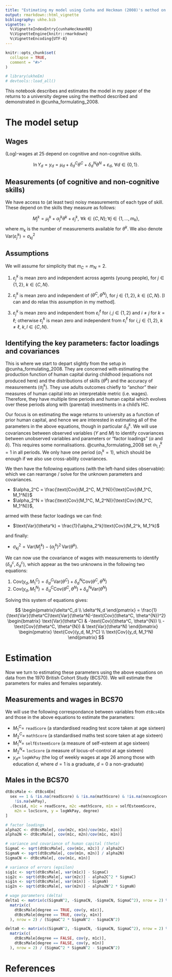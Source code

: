 ```yaml
---
title: "Estimating my model using Cunha and Heckman (2008)'s method on BCS data"
output: rmarkdown::html_vignette
bibliography: ukhe.bib
vignette: >
  %\VignetteIndexEntry{cunhaHeckman08}
  %\VignetteEngine{knitr::rmarkdown}
  %\VignetteEncoding{UTF-8}
---
```


```r
knitr::opts_chunk$set(
  collapse = TRUE,
  comment = "#>"
)
```

```r
# library(ukheEm)
# devtools::load_all()
```

This notebook describes and estimates the model in my paper of the returns to a university degree using the method described and demonstrated in @cunha_formulating_2008. 

# The model setup 

## Wages

(Log)-wages at 25 depend on cognitive and non-cognitive skills.

$$
\ln{Y_d} = y_d = \mu_d + \delta_d^C \theta^C + \delta_d^N \theta^N + \varepsilon_d, \,\, \forall d \in \{0,1\}.
$$

## Measurements (of cognitive and non-cognitive skills)

We have access to (at least two) noisy measurements of each type of skill. These depend on the skills they measure as follows:

$$
M^k_j = \mu_j^k + \alpha_j^k \theta^k + \varepsilon_j^k, \,\, \forall k \in \{C,N\}; \forall j \in \{1,..., m_k\},
$$
where $m_k$ is the number of measurements available for $\theta^k$. We also denote $\text{Var}(\varepsilon_j^k) = \sigma^2_{kj}$

## Assumptions

We will assume for simplicity that $m_C = m_N = 2$.

1) $\varepsilon_j^k$ is mean zero and independent across agents (young people), for $j \in \{1,2\}$, $k \in \{C,N\}$.

2) $\varepsilon_j^k$ is mean zero and independent of $(\theta^C, \theta^N)$, for $j \in \{1,2\}$, $k \in \{C,N\}$. [I can and do relax this assumption in my method].

3) $\varepsilon_j^k$ is mean zero and independent from $\varepsilon_i^{\ell}$ for $i,j \in \{1,2\}$ and $i \neq j$ for $k=\ell$; otherwise $\varepsilon_j^k$ is mean zero and independent from $\varepsilon_i^{\ell}$ for $i,j \in \{1,2\}$, $k \neq \ell$, $k, l \in \{C,N\}$.

## Identifying the key parameters: factor loadings and covariances

This is where we start to depart slightly from the setup in @cunha_formulating_2008. They are concerned with estimating the production function of human capital during childhood (equations not produced here) and the distributions of skills ($\theta^k$) and the accuracy of measurements ($\alpha_j^k$). They use adults outcomes chiefly to "anchor" their measures of human capital into an interpretable metric (i.e. wages). Therefore, they have multiple time periods and human capital which evolves over these periods along with (parental) investments in a child's HC. 

Our focus is on estimating the wage returns to university as a function of prior human capital, and hence we are interested in estimating all of the parameters in the above equations, though in particular $\delta_d^k$. We will use covariances between observed variables ($Y$ and $M$) to identify covariances between unobserved variables and parameters or "factor loadings" ($\alpha$ and $\delta$). This requires some normalisations. @cunha_formulating_2008 set $\alpha^k_{1,t} = 1$ in all periods. We only have one period ($\alpha^k_1 = 1$), which should be enough if we also use cross-ability covariances.

We then have the following equations (with the left-hand sides observable):
\begin{align}
\text{Var}(M_1^k) &= \text{Var}(\theta^k) + \sigma^2_{k1} \text{ as } \alpha^k_1 = 1 \\
\text{Cov}(M_1^k,M_2^k) &= \alpha^k_2 \text{Var}(\theta^k) \text{ as } \alpha^k_1 = 1 \\
\text{Var}(M_j^k) &= (\alpha^k_j)^2 \, \text{Var}(\theta^k) + \sigma^2_{kj} \\
\text{Cov}(M_1^C, M_1^N) &= \text{Cov}(\theta^C, \theta^N)  \\
\text{Cov}(M_2^C, M_1^N) &= \alpha_2^C\text{Cov}(\theta^C, \theta^N) \\
\text{Cov}(M_1^C, M_2^N) &= \alpha_2^N\text{Cov}(\theta^C, \theta^N)
\end{align}
which we can rearrange / solve for the unknown parameters and covariances.

- $\alpha_2^C = \frac{\text{Cov}(M_2^C, M_1^N)}{\text{Cov}(M_1^C, M_1^N)}$
- $\alpha_2^N = \frac{\text{Cov}(M_1^C, M_2^N)}{\text{Cov}(M_1^C, M_1^N)}$,

armed with these factor loadings we can find:

- $\text{Var}(\theta^k) = \frac{1}{\alpha_2^k}\text{Cov}(M_2^k, M_1^k)$

and finally:

- $\sigma^2_{kj} = \text{Var}(M_j^k) - (\alpha^k_j)^2 \, \text{Var}(\theta^k)$.

We can now use the covariance of wages with measurements to identify ($\delta_d^c, \delta_d^c$), which appear as the two unknowns in the following two equations:

1. $\text{Cov}(y_d, M_1^C) = \delta_d^C \text{Var}(\theta^C) + \delta_d^{N}\text{Cov}(\theta^C, \theta^{N})$
2. $\text{Cov}(y_d, M_1^N) = \delta_d^C \text{Cov}(\theta^C, \theta^{N}) + \delta_d^{N}\text{Var}(\theta^N)$

Solving this system of equations gives:

$$
\begin{pmatrix}\delta^C_d \\ \delta^N_d \end{pmatrix} = \frac{1}{\text{Var}(\theta^C)\text{Var}(\theta^N)-\text{Cov}(\theta^C, \theta^{N})^2} \begin{bmatrix} \text{Var}(\theta^C) & -\text{Cov}(\theta^C, \theta^{N}) \\ -\text{Cov}(\theta^C, \theta^{N}) & \text{Var}(\theta^N) \end{bmatrix} \begin{pmatrix} \text{Cov}(y_d, M_1^C) \\ \text{Cov}(y_d, M_1^N) \end{pmatrix}
$$

# Estimation

Now we turn to estimating these parameters using the above equations on data from the 1970 British Cohort Study (BCS70). We will estimate the parameters for males and females separately.

## Measurements and wages in BCS70

We will use the following correspondance between variables from `dtBcs4Em` and those in the above equations to estimate the parameters:

- $M_1^C =$ `readScore` (a standardised reading test score taken at age sixteen)
- $M_2^C =$ `mathScore` (a standardised maths test score taken at age sixteen)
- $M_1^N =$ `selfEsteemScore` (a measure of self-esteem at age sixteen)
- $M_2^N =$ `locScore` (a measure of locus-of-control at age sixteen)
- $y_d =$ `logWkPay` (the log of weekly wages at age 26 among those with education $d$, where $d=1$ is a graduate, $d=0$ a non-graduate) 

## Males in the BCS70

```r

dtBcsMale <- dtBcs4Em[
  sex == 1 & !is.na(readScore) & !is.na(mathScore) & !is.na(noncogScore) & 
    !is.na(wkPay),
  .(bcsid, m1c = readScore, m2c =mathScore, m1n = selfEsteemScore, 
    m2n = locScore, y = logWkPay, degree)
]

# factor loadings
alpha2C <- dtBcsMale[, cov(m2c, m1n)/cov(m1c, m1n)]
alpha2N <- dtBcsMale[, cov(m1c, m2n)/cov(m1c, m1n)]

# variance and covariance of human capital (theta)
SigmaC <- sqrt(dtBcsMale[, cov(m1c, m2c)] / alpha2C)
SigmaN <- sqrt(dtBcsMale[, cov(m1n, m2n)] / alpha2N)
SigmaCN <- dtBcsMale[, cov(m1c, m1n)]

# variance of errors (epsilon)
sig1c <- sqrt(dtBcsMale[, var(m1c)] - SigmaC)
sig2c <- sqrt(dtBcsMale[, var(m2c)] - alpha2C^2 * SigmaC)
sig1n <- sqrt(dtBcsMale[, var(m1n)] - SigmaN)
sig2n <- sqrt(dtBcsMale[, var(m2n)] - alpha2N^2 * SigmaN)

# wage parameters (delta)
delta1 <- matrix(c(SigmaN^2, -SigmaCN, -SigmaCN, SigmaC^2), nrow = 2) %*% 
  matrix(c(
    dtBcsMale[degree == TRUE, cov(y, m1c)], 
    dtBcsMale[degree == TRUE, cov(y, m1n)]
  ), nrow = 2) / (SigmaC^2 * SigmaN^2 - SigmaCN^2)

delta0 <- matrix(c(SigmaN^2, -SigmaCN, -SigmaCN, SigmaC^2), nrow = 2) %*% 
  matrix(c(
    dtBcsMale[degree == FALSE, cov(y, m1c)], 
    dtBcsMale[degree == FALSE, cov(y, m1n)]
  ), nrow = 2) / (SigmaC^2 * SigmaN^2 - SigmaCN^2)
```

# References

